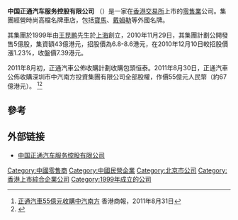 '''中国正通汽车服务控股有限公司''' （{{sehk|1728}}）是一家在[[香港交易所|香港交易所]]上市的[[零售業|零售業]]公司。集團經營時尚高檔名牌車店，包括[[寶馬|寶馬]]、[[戴姆勒|戴姆勒]]等外國名牌。

其集團於1999年由[[王昆鹏|王昆鹏]]先生於[[上海|上海]]創立，2010年11月29日，其集團計劃公開發售5億股，集資額43億港元，招股價為6.8-8.6港元，在2010年12月10日較招股價漲1.23%，收盤價7.39港元。

2011年8月初，正通汽車公佈收購計劃收購包頭恒泰。2011年8月30日，正通汽車公佈收購深圳市中汽南方投資集團有限公司全部股權，作價55億元人民幣（約67億港元）。
<ref>[http://www.cnwnc.com/content/2011-08/31/content_2802695.htm 正通汽車55億元收購中汽南方]{{dead link|date=2018年3月 |bot=InternetArchiveBot |fix-attempted=yes }} 香港商報，2011年8月31日</ref><ref>{{Cite web |url=http://loan.icycn.com/201109/0743169.html |title=汽车流通行业最大的收购案：正通汽车收购中汽南方 |accessdate=2011-09-27 |archive-date=2011-09-26 |archive-url=https://web.archive.org/web/20110926145541/http://loan.icycn.com/201109/0743169.html |dead-url=yes }}</ref>

==參考==
{{reflist}}

==外部链接==
*[http://www.zhengtongauto.com 中国正通汽车服务控股有限公司] {{Wayback|url=http://www.zhengtongauto.com/ |date=20200719131138 }}

[[Category:中國零售商|Category:中國零售商]]
[[Category:中國民營企業|Category:中國民營企業]]
[[Category:北京市公司|Category:北京市公司]]
[[Category:香港上市綜合企業公司|Category:香港上市綜合企業公司]]
[[Category:1999年成立的公司|Category:1999年成立的公司]]